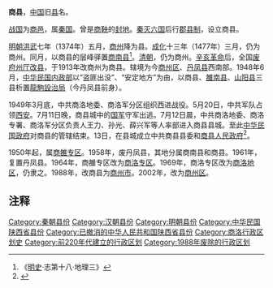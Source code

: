 '''商县'''，[[中国|中国]]旧[[县|县]]名。

[[战国|战国]]为[[商邑|商邑]]，属[[秦国|秦国]]。曾是[[商鞅|商鞅]]的[[封地|封地]]。[[秦灭六国之战|秦灭六国]]后行[[郡县制|郡县制]]，设立商县。

[[明朝|明朝]][[洪武|洪武]]七年（1374年）五月，[[商州_(北周)|商州]]降为县。[[成化|成化]]十三年（1477年）三月，仍为商州。同月，以商县的层峰驿置[[商南县|商南县]]<ref>《[[明史|明史]]·志第十八·地理三》</ref>。[[清朝|清朝]]，仍为商州。[[辛亥革命|辛亥革命]]后，全国[[废府州厅改县|废府州厅改县]]，于1913年改商州为商县。辖境为今[[商州区|商州区]]、[[丹凤县|丹凤县]]西南部。1948年6月，[[中华民国内政部|中华民国内政部]]以“盗匪出没”、“安定地方”为由，以商县、[[雒南县|雒南县]]、[[山阳县|山阳县]]三县析置[[龍駒設治局|龍駒設治局]]（今丹凤县前身）。

1949年3月底，中共商洛地委、商洛军分区组织西进战役。5月20日，中共军队占领[[西安|西安]]。7月11日晚，商县城中的[[中華民國國軍|国军]]守军出逃。7月12日晨，中共商洛地委、商洛专署、商洛军分区负责人王力、孙光、薛兴军等人率部进入商县县城。至此[[中华民国政府|中华民国政府]]对商县的管辖结束。13日，在县城成立中共商县县委和[[商县人民政府|商县人民政府]]<ref>{{cite book|last=|first=|author=编者：商洛市地方志编纂委员会|authorlink=|coauthors=主编：杨建国、徐新荣，执行主编：陈道久等|editor=责任编辑：李江|others=|title=《商洛地区志》|origdate=|origyear=|origmonth=|url=http://www.sxsdq.cn/dqzlk/dfz_sxz/sldqz/201012/t20101217_284760.htm|edition=|series=|publisher=方志出版社|location=北京|language=Zh-hans|isbn=7-80192-728-1|oclc=|doi=|id=|pages=|chapter=第三章 战事纪要  第三节 解放商洛|chapterurl=|unified=|quote=|date=2006年6月|access-date=2014-12-02|archive-date=2016-03-04|archive-url=https://web.archive.org/web/20160304103506/http://www.sxsdq.cn/dqzlk/dfz_sxz/sldqz/201012/t20101217_284760.htm|dead-url=yes}}</ref>。

1950年起，属[[商雒专区|商雒专区]]。1958年，废丹凤县，其地分属商南县和商县。1961年，复置丹凤县。1964年，商雒专区改为[[商洛专区|商洛专区]]。1969年，商洛专区改为[[商洛地区|商洛地区]]，仍隶之。1988年，改商县为[[商州市|商州市]]。2002年，改为[[商州区|商州区]]。

== 注释 ==

{{Reflist|2}}

{{漢朝司隸校尉部行政區劃|nocat}}
{{中华民国陕西省行政区划}}
[[Category:秦朝县份|Category:秦朝县份]]
[[Category:汉朝县份|Category:汉朝县份]]
[[Category:明朝县份|Category:明朝县份]]
[[Category:中华民国陕西省县份|Category:中华民国陕西省县份]]
[[Category:已撤消的中华人民共和国陕西省县份|Category:已撤消的中华人民共和国陕西省县份]]
[[Category:商洛行政区划史|Category:商洛行政区划史]]
[[Category:前220年代建立的行政区划|Category:前220年代建立的行政区划]]
[[Category:1988年废除的行政区划|Category:1988年废除的行政区划]]